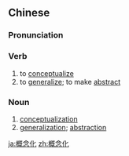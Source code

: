 ==Chinese==
{{zh-forms|type=21}}

===Pronunciation===
{{zh-pron
|m=gàiniànhuà
|cat=v,n
}}

===Verb===
{{zh-verb}}

# to [[conceptualize]]
# to [[generalize]]; to make [[abstract]]

===Noun===
{{zh-noun}}

# [[conceptualization]]
# [[generalization]]; [[abstraction]]

[[ja:概念化]]
[[zh:概念化]]